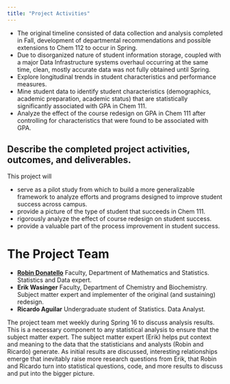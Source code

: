 ```yaml
---
title: "Project Activities"
---
```


* The original timeline consisted of data collection and analysis completed in Fall, development of departmental recommendations and possible extensions to Chem 112 to occur in Spring. 
* Due to disorganized nature of student information storage, coupled with a major Data Infrastructure systems overhaul occurring at the same time, clean, mostly accurate data was not fully obtained until Spring. 
* Explore longitudinal trends in student characteristics and performance measures. 
* Mine student data to identify student characteristics (demographics, academic preparation, academic status) that are statistically significantly associated with GPA in Chem 111. 
* Analyze the effect of the course redesign on GPA in Chem 111 after controlling for characteristics that were found to be associated with GPA. 


## Describe the completed project activities, outcomes, and deliverables.
This project will

* serve as a pilot study from which to build a more generalizable framework to analyze efforts and programs designed to improve student success across campus.
* provide a picture of the type of student that succeeds in Chem 111.
* rigorously analyze the effect of course redesign on student success.
* provide a valuable part of the process improvement in student success. 



# The Project Team

* **[Robin Donatello](www.norcalbiostat.com)** Faculty, Department of Mathematics and Statistics. Statistics and Data expert. 
* **Erik Wasinger** Faculty, Department of Chemistry and Biochemistry. Subject matter expert and implementer of the original (and sustaining) redesign. 
* **Ricardo Aguilar** Undergraduate student of Statistics. Data Analyst. 

The project team met weekly during Spring 16 to discuss analysis results. This is a necessary component to any statistical analysis to ensure that the subject matter expert. The subject matter expert (Erik) helps put context and meaning to the data that the statisticians and analysts (Robin and Ricardo) generate. As initial results are discussed, interesting relationships emerge that inevitably raise more research questions from Erik, that Robin and Ricardo turn into statistical questions, code, and more results to discuss and put into the bigger picture.  

